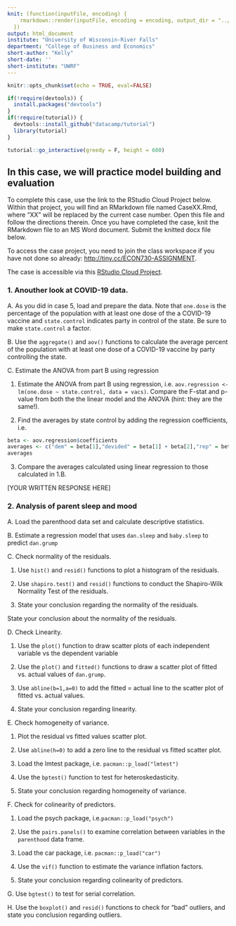 ```yaml
---
knit: (function(inputFile, encoding) {
    rmarkdown::render(inputFile, encoding = encoding, output_dir = "../docs/")
  })
output: html_document
institute: "University of Wisconsin-River Falls"
department: "College of Business and Economics"
short-author: "Kelly"
short-date: ''
short-institute: "UWRF"
---
```


```r
knitr::opts_chunk$set(echo = TRUE, eval=FALSE)

if(!require(devtools)) {
  install.packages("devtools")
}
if(!require(tutorial)) {
  devtools::install_github("datacamp/tutorial")
  library(tutorial)
}

tutorial::go_interactive(greedy = F, height = 600)
```


## In this case, we will practice model building and evaluation

To complete this case, use the link to the RStudio Cloud Project below. Within that project, you will find an RMarkdown file named CaseXX.Rmd, where "XX" will be replaced by the current case number. Open this file and follow the directions therein. Once you have completed the case, knit the RMarkdown file to an MS Word document. Submit the knitted docx file below. 

To access the case project, you need to join the class workspace if you have not done so already: [http://tiny.cc/ECON730-ASSIGNMENT](http://tiny.cc/ECON730-ASSIGNMENT){target=_blank}.

The case is accessible via this [RStudio Cloud Project](https://posit.cloud/spaces/404391/content/6370460){target=_blank}.

### 1. Anouther look at COVID-19 data.

A. As you did in case 5, load and prepare the data. Note that `one.dose` is the percentage of the population with at least one dose of the a COVID-19 vaccine and `state.control` indicates party in control of the state. Be sure to make `state.control` a factor.

B. Use the `aggregate()` and `aov()` functions to calculate the average percent of the population with at least one dose of a COVID-19 vaccine by party controlling the state.

C. Estimate the ANOVA from part B using regression

1.  Estimate the ANOVA from part B using regression, i.e. `aov.regression <- lm(one.dose ~ state.control, data = vacs)`. Compare the F-stat and p-value from both the the linear model and the ANOVA (hint: they are the same!).

2.  Find the averages by state control by adding the regression coefficients, i.e.

```r
beta <- aov.regression$coefficients
averages <- c("dem" = beta[1],"devided" = beta[1] + beta[2],"rep" = beta[1] + beta[3])
averages
```

3.  Compare the averages calculated using linear regression to those calculated in 1.B.

[YOUR WRITTEN RESPONSE HERE]

### 2. Analysis of parent sleep and mood

A. Load the parenthood data set and calculate descriptive statistics.

B. Estimate a regression model that uses `dan.sleep` and `baby.sleep` to predict `dan.grump`

C. Check normality of the residuals.

1. Use `hist()` and `resid()` functions to plot a histogram of the residuals.

2. Use `shapiro.test()` and `resid()` functions to conduct the Shapiro-Wilk Normality Test of the residuals.

3. State your conclusion regarding the normality of the residuals.

State your conclusion about the normality of the residuals.

D. Check Linearity.

1. Use the `plot()` function to draw scatter plots of each independent variable vs the dependent variable

2. Use the `plot()` and `fitted()` functions to draw a scatter plot of fitted vs. actual values of `dan.grump`.

3. Use `abline(b=1,a=0)` to add the fitted = actual line to the scatter plot of fitted vs. actual values.

4. State your conclusion regarding linearity.

E. Check homogeneity of variance.

1. Plot the residual vs fitted values scatter plot.

2. Use `abline(h=0)` to add a zero line to the residual vs fitted scatter plot.

3. Load the lmtest package, i.e. `pacman::p_load("lmtest")`

4. Use the `bptest()` function to test for heteroskedasticity.

5. State your conclusion regarding homogeneity of variance.

F. Check for colinearity of predictors.

1. Load the psych package, i.e.`pacman::p_load("psych")`

2. Use the `pairs.panels()` to examine correlation between variables in the `parenthood` data frame.

3. Load the car package, i.e. `pacman::p_load("car")`

4. Use the `vif()` function to estimate the variance inflation factors.

5. State your conclusion regarding colinearity of predictors.

G. Use `bgtest()` to test for serial correlation.

H. Use the `boxplot()` and `resid()` functions to check for "bad" outliers, and state you conclusion regarding outliers.
